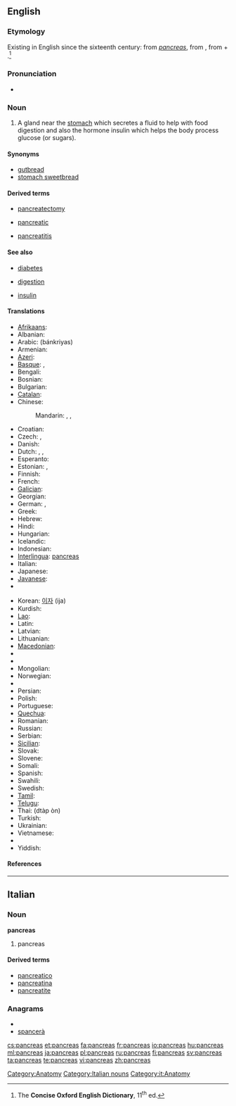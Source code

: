 {{also|pancréas|páncreas}}
==English==

===Etymology===
Existing in English since the sixteenth century: from {{etyl|la}} ''[[#Latin|pancreas]]'', from {{etyl|grc}} {{term|πάγκρεας||sc=Polytonic|tr=pankreas|lang=grc}}, from {{term|πᾶν||all|sc=Polytonic|tr=pan|lang=grc}} + {{term|κρέας||flesh|sc=Polytonic|tr=kreas|lang=grc}}.<ref name="COED-etym">The '''Concise Oxford English Dictionary''', 11<sup>th</sup> ed.</ref>

===Pronunciation===
* {{a|UK}} {{IPA|/ˈpæŋkɹɪəs/}}

===Noun===
{{en-noun|pancreases|pl2=pancreata}}

# {{anatomy}} A gland near the [[stomach]] which secretes a fluid to help with food digestion and also the hormone insulin which helps the body process glucose (or sugars).

====Synonyms====
* [[gutbread]]
* [[stomach sweetbread]]

====Derived terms====
{{rel-top3|Derived terms}}
* [[pancreatectomy]]
{{rel-mid3}}
* [[pancreatic]]
{{rel-mid3}}
* [[pancreatitis]]
{{rel-bottom}}

====See also====
{{rel-top|See also}}
* [[diabetes]]
{{rel-mid3}}
* [[digestion]]
{{rel-mid3}}
* [[insulin]]
{{rel-bottom}}

====Translations====
{{trans-top|gland near the stomach}}
* [[Afrikaans]]: {{t-|af|pankreas|xs=Afrikaans}}
* Albanian: {{t|sq|pankreasi|xs=Albanian}}
* Arabic: {{Arab|[[بنكرياس]]}} (bánkriyas) {{m}}
* Armenian: {{t-|hy|ենթաստամոքսային գեղձ|tr=ent'astamok'sayin geġǰ}}
* [[Azeri]]: {{t|az|mə'dəaltı vəzi|xs=Azeri}}
* [[Basque]]: {{t-|eu|are|xs=Basque}}, {{t|eu|pankrea|xs=Basque}}
* Bengali: {{t|bn|অগ্ন্যাশয়|sc=Beng|xs=Bengali}}
* Bosnian: {{t|bs|gušterača|f}}
* Bulgarian: {{t|bg|панкреас|m}}
* [[Catalan]]: {{t|ca|pàncrees}}
* Chinese:
*: Mandarin: {{t|cmn|胰臟|sc=Hani}},  {{t|cmn|胰脏|tr=yízàng|sc=Hani}},  {{t-|cmn|胰腺|tr=yíxiàn|sc=Hani}}
* Croatian: {{t|hr|gušterača|f}}
* Czech: {{t+|cs|slinivka břišní|f}}, {{t-|cs|pankreas|m}}
* Danish: {{t-|da|bugspytkirtel|c}}
* Dutch: {{t|nl|alvleesklier}}, {{t|nl|buikspeekselklier}}, {{t-|nl|pancreas}}
* Esperanto: {{t|eo|pankreato|xs=Esperanto}}
* Estonian: {{t|et|kõhunääre}},  {{t+|et|pankreas}}
* Finnish: {{t+|fi|haima}}
* French: {{t+|fr|pancréas|m}}
* [[Galician]]: {{t-|gl|páncreas|m|xs=Galician}}
* Georgian: {{t-|ka|პანკრეასი|tr=pankreasi|sc=Geor|xs=Georgian}}
* German: {{t-|de|Bauchspeicheldrüse|f}}, {{t-|de|Pankreas|n}}
* Greek: {{t+|el|πάγκρεας|n|tr=páŋkreas}}
* Hebrew: {{t+|he|לבלב|tr=lavlav}}
* Hindi: {{t-|hi|अग्न्याशय|xs=Hindi}}
* Hungarian: {{t+|hu|hasnyálmirigy}}
* Icelandic: {{t-|is|bris}}
* Indonesian: {{t-|id|pankreas|xs=Indonesian}}
* [[Interlingua]]: [[#Interlingua|pancreas]]
* Italian: {{t-|it|pancreas|m}}
* Japanese: {{t|ja|膵臓|tr=すいぞう, suizō}}
* [[Javanese]]: {{tø|jv|pankreas}}
* {{trreq|Khmer}}
{{trans-mid}}
* Korean: [[이자]] (ija)
* Kurdish: {{t-|ku|pankreas}}
* [[Lao]]: {{t-|lo|ຕັບອ່ອນ|tr=tap-'öön|sc=Laoo|xs=Lao}}
* Latin: {{t-|la|pancreas}}
* Latvian: {{t|lv|aizkuņģa dziedzeris|xs=Latvian}}
* Lithuanian: {{t+|lt|kasa|xs=Lithuanian}}
* [[Macedonian]]: {{t|mk|панкреас|m}}
* {{trreq|Maltese}}
* {{trreq|Maori}}
* Mongolian: {{t|mn|нойр булчирхай|sc=Cyrl|xs=Mongolian}}
* Norwegian: {{t-|no|bukspyttkjertel|m}}
* {{trreq|Old English}}
* Persian: {{fa-Arab|[[لوزالمعده]]}}
* Polish: {{t+|pl|trzustka|f}}
* Portuguese: {{t|pt|pâncreas|m}}
* [[Quechua]]: {{t|qu|suyk'upin|xs=Quechua}}
* Romanian: {{t-|ro|pancreas}}
* Russian: {{t|ru|поджелудочная железа|f|tr=podželúdočnaja železá}}
* Serbian: {{t|sr|гуштерача|f|sc=Cyrl}}
* [[Sicilian]]: {{tø|scn|pancreas}}
* Slovak: {{t|sk|podžalúdková žľaza|f}}
* Slovene: {{t+|sl|trebušna slinavka|f}}
* Somali: {{tø|so|ganac}}
* Spanish: {{t+|es|páncreas|m}}
* Swahili: {{t|sw|kongosho|xs=Swahili}}
* Swedish: {{t+|sv|bukspottkörtel|c}}
* [[Tamil]]: {{t|ta|கணையம்|xs=Tamil}}
* [[Telugu]]: {{t|te|క్లోమము}}
* Thai: {{Thai|[[ตับอ่อน]]}} (dtàp òn)
* Turkish: {{t+|tr|pankreas}}
* Ukrainian: {{t|uk|підшлункова залоза|f|xs=Ukrainian}}
* Vietnamese: {{t+|vi|tụy|xs=Vietnamese}}
* {{trreq|Welsh}}
* Yiddish: {{t-|yi|פאנקרעאס|n|tr=pankreas|xs=Yiddish}}
{{trans-bottom}}

====References====
<references/>

[[Category:Anatomy]]

----

==Italian==

===Noun===
'''pancreas''' {{m}} {{inv}}

# pancreas

====Derived terms====
* [[pancreatico]]
* [[pancreatina]]
* [[pancreatite]]

===Anagrams===
* {{alphagram|aacenprs}}
* [[spancerà#Italian|spancerà]]

[[Category:Italian nouns]]
[[Category:it:Anatomy]]

[[cs:pancreas]]
[[et:pancreas]]
[[fa:pancreas]]
[[fr:pancreas]]
[[io:pancreas]]
[[hu:pancreas]]
[[ml:pancreas]]
[[ja:pancreas]]
[[pl:pancreas]]
[[ru:pancreas]]
[[fi:pancreas]]
[[sv:pancreas]]
[[ta:pancreas]]
[[te:pancreas]]
[[vi:pancreas]]
[[zh:pancreas]]